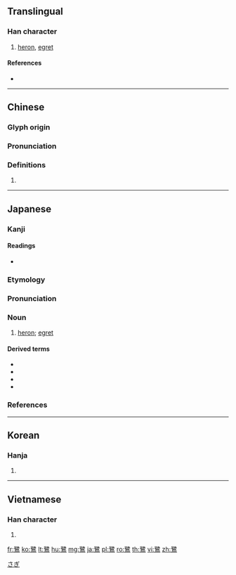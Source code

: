 {{character info/new}}
{{also|鹭}}
==Translingual==

===Han character===
{{Han char|rn=196|rad=鳥|as=12|sn=23|four=67327|canj=RRHAF|ids=⿱路鳥}}

# [[heron]], [[egret]]

====References====
* {{Han ref|kx=1501.190|dkj=47362|hdz=74664.090|uh=9DFA|ud=40442|bh=C64F|bd=50767}}

----

==Chinese==
{{zh-forms|s=鹭}}

===Glyph origin===
{{Han etym}}

===Pronunciation===
{{zh-pron
|m=lù
|c=lou6
|h=pfs=
|md=
|mn=
|w=
|mc=y
|oc=y
|cat=
}}

===Definitions===
{{zh-hanzi}}

# {{rfdef|lang=zh}}

----

==Japanese==

===Kanji===
{{ja-kanji|grade=|rs=鳥12}}

====Readings====
* {{ja-readings|kanon=[[ろ]] (ro)|goon=[[る]] (ru)|on=[[りょ]] (ryo)|kun=[[さぎ]] (sagi)}}

===Etymology===
{{wikipedia|lang=ja|サギ}}
{{ja-kanjitab|さぎ|yomi=k}}
{{rfe|lang=ja}}

===Pronunciation===
{{ja-pron|さぎ|acc=h|acc_ref=NHK,DJR|y=k}}

===Noun===
{{ja-noun|さぎ|サギ}}

# [[heron]]; [[egret]]

====Derived terms====
* {{l|ja|白鷺|tr=[[shirasagi]]||egret}}
* {{l|ja|黒鷺|tr=[[kurosagi]]||[[Pacific]] [[reef]] heron}}
* {{l|ja|蒼鷺|tr=[[aosagi]]||[[grey heron]]}}
* {{l|ja|五位鷺|tr=[[goisagi]]||[[black-crowned night heron]]}}

===References===
<references/>

[[Category:ja:Herons|さぎ]]

----

==Korean==

===Hanja===
{{ko-hanja|hangeul=[[로]]>[[노]]|eumhun=|rv=ro>no|mr=ro>no|y=lo>no}}

# {{defn|lang=ko|sort=鳥12}}

----

==Vietnamese==

===Han character===
{{vi-hantu|lộ|rs=鳥12}}

# {{defn|vi}}

[[fr:鷺]]
[[ko:鷺]]
[[lt:鷺]]
[[hu:鷺]]
[[mg:鷺]]
[[ja:鷺]]
[[pl:鷺]]
[[ro:鷺]]
[[th:鷺]]
[[vi:鷺]]
[[zh:鷺]]